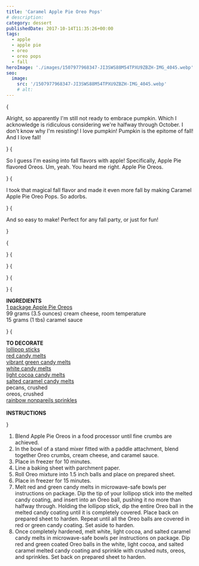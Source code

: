 ```yaml
---
title: 'Caramel Apple Pie Oreo Pops'
# description:
category: dessert
publishedDate: 2017-10-14T11:35:26+00:00
tags:
  - apple
  - apple pie
  - oreo
  - oreo pops
  - fall
heroImage: './images/1507977968347-JI3SWS88M54TPXU9ZBZH-IMG_4045.webp'
seo:
  image:
    src: '/1507977968347-JI3SWS88M54TPXU9ZBZH-IMG_4045.webp'
    # alt:
---
```



{<p>Alright, so apparently I'm still not ready to embrace pumpkin. Which I
acknowledge is ridiculous considering we're halfway through October. I don't
know why I'm resisting! I love pumpkin! Pumpkin is the epitome of fall! And
I love fall!</p>}
{<p>So I guess I'm easing into fall flavors with apple! Specifically, Apple Pie
flavored Oreos. Um, yeah. You heard me right. Apple Pie Oreos.</p>}
{<p>I took that magical fall flavor and made it even more fall by making Caramel
Apple Pie Oreo Pops. So adorbs.</p>}
{<p>And so easy to make! Perfect for any fall party, or just for fun!</p>}

{<p><Picture
		src={ContentImage1}
		alt="Caramel Apple Pie Oreo Pops | Sarah Makes Stuff"
	/></p>}
{<p><Picture
		src={ContentImage2}
		alt="Caramel Apple Pie Oreo Pops | Sarah Makes Stuff"
	/></p>}
{<p><Picture
		src={ContentImage3}
		alt="Caramel Apple Pie Oreo Pops | Sarah Makes Stuff"
	/></p>}
{<p><Picture
		src={ContentImage4}
		alt="Caramel Apple Pie Oreo Pops | Sarah Makes Stuff"
	/></p>}
{<p><strong>INGREDIENTS</strong>
<br />
<a
		target="_blank"
		href="https://www.target.com/p/oreo-apple-pie-cookies-10-7oz/-/A-52331226"
	>
1 package Apple Pie Oreos
</a>
<br />
99 grams (3.5 ounces) cream cheese, room temperature
<br />
15 grams (1 tbs) caramel sauce</p>}
{<p><strong>TO DECORATE</strong>
<br />
<a
		target="_blank"
		href="http://www.wilton.com/4-in.-lollipop-sticks/1912-1006.html#q=lollipop+sticks&amp;prefn1=contentType&amp;prefv1=shop&amp;start=4"
	>
lollipop sticks
</a>
<br />
<a href="http://www.wilton.com/candy-melts-candy/pg_candymelts.html?dwvar_pg__candymelts_color=red#q=red+candy+melts&amp;prefn1=contentType&amp;prefv1=shop&amp;start=2">
red candy melts
</a>
<br />
<a
		target="_blank"
		href="http://www.wilton.com/candy-melts-candy/pg_candymelts.html?dwvar_pg__candymelts_color=vibrant-green#q=vibrant+green+candy+melts&amp;prefn1=contentType&amp;prefv1=shop&amp;start=3"
	>
vibrant green candy melts
</a>
<br />
<a
		target="_blank"
		href="http://www.wilton.com/candy-melts-candy/pg_candymelts.html?dwvar_pg__candymelts_color=white#q=white+candy+melts&amp;prefn1=contentType&amp;prefv1=shop&amp;start=2"
	>
white candy melts
</a>
<br />
<a
		target="_blank"
		href="http://www.wilton.com/candy-melts-candy/pg_candymelts.html?dwvar_pg__candymelts_color=light-cocoa#q=candy+melts&amp;prefn1=contentType&amp;sz=30&amp;start=2&amp;prefv1=shop"
	>
light cocoa candy melts
</a>
<br />
<a
		target="_blank"
		href="http://www.wilton.com/salted-caramel-candy-melts-candy/1911-9481.html#q=salted+caramel&amp;prefn1=contentType&amp;prefv1=shop&amp;start=2"
	>
salted caramel candy melts
</a>
<br />
pecans, crushed
<br />
oreos, crushed
<br />
<a
		target="_blank"
		href="http://www.wilton.com/rainbow-nonparelis/710-772.html#q=nonpareils+sprinkles&amp;prefn1=contentType&amp;prefv1=shop&amp;start=8"
	>
rainbow nonpareils sprinkles
</a>
<br />
<br />
<strong>INSTRUCTIONS</strong></p>}

<ol>
	<li>
		Blend Apple Pie Oreos in a food processor until fine crumbs are achieved. 
	</li>
	<li>
		In the bowl of a stand mixer fitted with a paddle attachment, blend together
		Oreo crumbs, cream cheese, and caramel sauce. 
	</li>
	<li>Place in freezer for 10 minutes. </li>
	<li>Line a baking sheet with parchment paper.</li>
	<li>Roll Oreo mixture into 1.5 inch balls and place on prepared sheet. </li>
	<li>Place in freezer for 15 minutes. </li>
	<li>
		Melt red and green candy melts in microwave-safe bowls per instructions on
		package. Dip the tip of your lollipop stick into the melted candy coating,
		and insert into an Oreo ball, pushing it no more than halfway through.
		Holding the lollipop stick, dip the entire Oreo ball in the melted candy
		coating until it is completely covered. Place back on prepared sheet to
		harden. Repeat until all the Oreo balls are covered in red or green candy
		coating. Set aside to harden.
	</li>
	<li>
		Once completely hardened, melt white, light cocoa, and salted caramel candy
		melts in microwave-safe bowls per instructions on package. Dip red and green
		coated Oreo balls in the white, light cocoa, and salted caramel melted candy
		coating and sprinkle with crushed nuts, oreos, and sprinkles. Set back on
		prepared sheet to harden.
	</li>
</ol>
